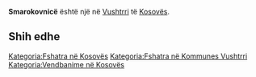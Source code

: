 {{Fshat në 
 | Emri                = Smarokovnicë
 | EmriAlt                = 
 | NAME_SHORT_FORM=      
 | NAME_GENERIC=      
 | NAME_SORT_NAME_RO=      SMAROKOVNICE
 | FULL_NAME_RO = Smarokovnicë
 | FULL_NAME_ND_RO=Smarokovnice
 | SORT_NAME_RG=SMAROKOVNICE
 | FULL_NAME_RG=Smarokovnicë
 | FULL_NAME_ND_RG=Smarokovnice
 | SRP_NAME_SHORT_FORM=      
 | SRP_NAME_GENERIC=      
 | SRP_NAME_SORT_NAME_RO=      
 | SRP_FULL_NAME_RO = 
 | SRP_FULL_NAME_ND_RO=
 | SRP_SORT_NAME_RG=
 | SRP_FULL_NAME_RG=
 | SRP_FULL_NAME_ND_RG=
 | Emri (Rasa dhanore) = 
 | Figura              = 
 | Shteti              = Kosovo
 | Komuna              = Vushtrri
 | Kodi postar         = 
 | Sipërfaqja          = 

 | Popullsia           = 

 | Regj. i popullsisë  = 
 | Dend. e popullsisë  = 
 | Faqja zyrtare       = 
 <!--- Koordinatat ----> 
 | Gjerësia            = 42.868611
 | Gjatësia            = 20.941111
 | Lartësia            = 
}}
'''Smarokovnicë''' është një [[]] në [[Vushtrri]] të [[Kosovës]].

<!-- == Gjeografia == -->
<!-- == Historia == -->
<!-- == Demografia == -->
== Shih edhe ==
{{Komuna Vushtrri}}
{{Kosovo-Administrata-Cung}}

[[Kategoria:Fshatra në Kosovës]]
[[Kategoria:Fshatra në Kommunes Vushtrri]]
[[Kategoria:Vendbanime në Kosovës]]